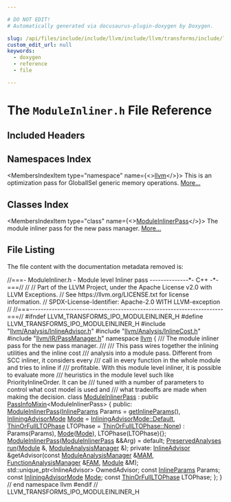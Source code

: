 ```yaml
---

# DO NOT EDIT!
# Automatically generated via docusaurus-plugin-doxygen by Doxygen.

slug: /api/files/include/include/llvm/include/llvm/transforms/include/llvm/transforms/ipo/moduleinliner-h
custom_edit_url: null
keywords:
  - doxygen
  - reference
  - file

---
```





# The `ModuleInliner.h` File Reference

<DoxygenPage pluginConfig={pluginConfig}>



## Included Headers

<IncludesList>
<IncludesListItem
  filePath="llvm/Analysis/InlineAdvisor.h"
  permalink="/docs/api/files/include/include/llvm/include/llvm/analysis/inlineadvisor-h"
  isLocal="true" />
<IncludesListItem
  filePath="llvm/Analysis/InlineCost.h"
  permalink="/docs/api/files/include/include/llvm/include/llvm/analysis/inlinecost-h"
  isLocal="true" />
<IncludesListItem
  filePath="llvm/IR/PassManager.h"
  permalink="/docs/api/files/include/include/llvm/include/llvm/ir/passmanager-h"
  isLocal="true" />
</IncludesList>

## Namespaces Index

<MembersIndex>

<MembersIndexItem
  type="namespace"
  name={<><a href="/docs/api/namespaces/llvm">llvm</a></>}>
This is an optimization pass for GlobalISel generic memory operations. <a href="/docs/api/namespaces/llvm/#details">More...</a>
</MembersIndexItem>

</MembersIndex>

## Classes Index

<MembersIndex>

<MembersIndexItem
  type="class"
  name={<><a href="/docs/api/classes/llvm/moduleinlinerpass">ModuleInlinerPass</a></>}>
The module inliner pass for the new pass manager. <a href="/docs/api/classes/llvm/moduleinlinerpass/#details">More...</a>
</MembersIndexItem>

</MembersIndex>


## File Listing

The file content with the documentation metadata removed is:

<ProgramListing>

<Link id="l00001" /><CodeLine lineNumber="1"><Highlight kind="comment">//===- ModuleInliner.h - Module level Inliner pass --------------&#42;- C++ -&#42;-===//</Highlight><Highlight kind="normal"></Highlight></CodeLine>
<Link id="l00002" /><CodeLine lineNumber="2"><Highlight kind="normal"></Highlight><Highlight kind="comment">//</Highlight><Highlight kind="normal"></Highlight></CodeLine>
<Link id="l00003" /><CodeLine lineNumber="3"><Highlight kind="normal"></Highlight><Highlight kind="comment">// Part of the LLVM Project, under the Apache License v2.0 with LLVM Exceptions.</Highlight><Highlight kind="normal"></Highlight></CodeLine>
<Link id="l00004" /><CodeLine lineNumber="4"><Highlight kind="normal"></Highlight><Highlight kind="comment">// See https://llvm.org/LICENSE.txt for license information.</Highlight><Highlight kind="normal"></Highlight></CodeLine>
<Link id="l00005" /><CodeLine lineNumber="5"><Highlight kind="normal"></Highlight><Highlight kind="comment">// SPDX-License-Identifier: Apache-2.0 WITH LLVM-exception</Highlight><Highlight kind="normal"></Highlight></CodeLine>
<Link id="l00006" /><CodeLine lineNumber="6"><Highlight kind="normal"></Highlight><Highlight kind="comment">//</Highlight><Highlight kind="normal"></Highlight></CodeLine>
<Link id="l00007" /><CodeLine lineNumber="7"><Highlight kind="normal"></Highlight><Highlight kind="comment">//===----------------------------------------------------------------------===//</Highlight><Highlight kind="normal"></Highlight></CodeLine>
<Link id="l00008" /><CodeLine lineNumber="8"><Highlight kind="normal"></Highlight></CodeLine>
<Link id="l00009" /><CodeLine lineNumber="9"><Highlight kind="normal"></Highlight><Highlight kind="preprocessor">#ifndef LLVM&#95;TRANSFORMS&#95;IPO&#95;MODULEINLINER&#95;H</Highlight><Highlight kind="normal"></Highlight></CodeLine>
<Link id="l00010" /><CodeLine lineNumber="10"><Highlight kind="normal"></Highlight><Highlight kind="preprocessor">#define LLVM&#95;TRANSFORMS&#95;IPO&#95;MODULEINLINER&#95;H</Highlight><Highlight kind="normal"></Highlight></CodeLine>
<Link id="l00011" /><CodeLine lineNumber="11"><Highlight kind="normal"></Highlight></CodeLine>
<Link id="l00012" /><CodeLine lineNumber="12"><Highlight kind="normal"></Highlight><Highlight kind="preprocessor">#include &quot;<a href="/docs/api/files/include/include/llvm/include/llvm/analysis/inlineadvisor-h">llvm/Analysis/InlineAdvisor.h</a>&quot;</Highlight><Highlight kind="normal"></Highlight></CodeLine>
<Link id="l00013" /><CodeLine lineNumber="13"><Highlight kind="normal"></Highlight><Highlight kind="preprocessor">#include &quot;<a href="/docs/api/files/include/include/llvm/include/llvm/analysis/inlinecost-h">llvm/Analysis/InlineCost.h</a>&quot;</Highlight><Highlight kind="normal"></Highlight></CodeLine>
<Link id="l00014" /><CodeLine lineNumber="14"><Highlight kind="normal"></Highlight><Highlight kind="preprocessor">#include &quot;<a href="/docs/api/files/include/include/llvm/include/llvm/ir/passmanager-h">llvm/IR/PassManager.h</a>&quot;</Highlight><Highlight kind="normal"></Highlight></CodeLine>
<Link id="l00015" /><CodeLine lineNumber="15"><Highlight kind="normal"></Highlight></CodeLine>
<Link id="l00016" /><CodeLine lineNumber="16"><Highlight kind="normal"></Highlight><Highlight kind="keyword">namespace </Highlight><Highlight kind="normal"><a href="/docs/api/namespaces/llvm">llvm</a> &#123;</Highlight></CodeLine>
<Link id="l00017" /><CodeLine lineNumber="17"><Highlight kind="normal"></Highlight><Highlight kind="comment"></Highlight></CodeLine>
<Link id="l00018" /><CodeLine lineNumber="18"><Highlight kind="comment">/// The module inliner pass for the new pass manager.</Highlight></CodeLine>
<Link id="l00019" /><CodeLine lineNumber="19"><Highlight kind="comment">///</Highlight></CodeLine>
<Link id="l00020" /><CodeLine lineNumber="20"><Highlight kind="comment">/// This pass wires together the inlining utilities and the inline cost</Highlight></CodeLine>
<Link id="l00021" /><CodeLine lineNumber="21"><Highlight kind="comment">/// analysis into a module pass. Different from SCC inliner, it considers every</Highlight></CodeLine>
<Link id="l00022" /><CodeLine lineNumber="22"><Highlight kind="comment">/// call in every function in the whole module and tries to inline if</Highlight></CodeLine>
<Link id="l00023" /><CodeLine lineNumber="23"><Highlight kind="comment">/// profitable. With this module level inliner, it is possible to evaluate more</Highlight></CodeLine>
<Link id="l00024" /><CodeLine lineNumber="24"><Highlight kind="comment">/// heuristics in the module level such like PriorityInlineOrder. It can be</Highlight></CodeLine>
<Link id="l00025" /><CodeLine lineNumber="25"><Highlight kind="comment">/// tuned with a number of parameters to control what cost model is used and</Highlight></CodeLine>
<Link id="l00026" /><CodeLine lineNumber="26"><Highlight kind="comment">/// what tradeoffs are made when making the decision.</Highlight><Highlight kind="normal"></Highlight></CodeLine>
<Link id="l00027" /><CodeLine lineNumber="27" lineLink="/docs/api/classes/llvm/moduleinlinerpass"><Highlight kind="normal"></Highlight><Highlight kind="keyword">class </Highlight><Highlight kind="normal"><a href="/docs/api/classes/llvm/moduleinlinerpass/#a27e6c07945bdbd25d2c8b0255a63663e">ModuleInlinerPass</a> : </Highlight><Highlight kind="keyword">public</Highlight><Highlight kind="normal"> <a href="/docs/api/structs/llvm/passinfomixin">PassInfoMixin</a>&lt;ModuleInlinerPass&gt; &#123;</Highlight></CodeLine>
<Link id="l00028" /><CodeLine lineNumber="28"><Highlight kind="normal"></Highlight><Highlight kind="keyword">public</Highlight><Highlight kind="normal">:</Highlight></CodeLine>
<Link id="l00029" /><CodeLine lineNumber="29" lineLink="/docs/api/classes/llvm/moduleinlinerpass/#a27e6c07945bdbd25d2c8b0255a63663e"><Highlight kind="normal">  <a href="/docs/api/classes/llvm/moduleinlinerpass/#a27e6c07945bdbd25d2c8b0255a63663e">ModuleInlinerPass</a>(<a href="/docs/api/structs/llvm/inlineparams">InlineParams</a> Params = <a href="/docs/api/namespaces/llvm/#aba7063dea024346c7b70099c63703f50">getInlineParams</a>(),</Highlight></CodeLine>
<Link id="l00030" /><CodeLine lineNumber="30"><Highlight kind="normal">                    <a href="/docs/api/namespaces/llvm/#a239c4ac35d6028bfacaed4018d0488fa">InliningAdvisorMode</a> <a href="/docs/api/files/lib/lib/codegen/regallocevictionadvisor-cpp/#aef71c4b21823f236e70cc6d62375adcd">Mode</a> = <a href="/docs/api/namespaces/llvm/#a239c4ac35d6028bfacaed4018d0488faa7a1920d61156abc05a60135aefe8bc67">InliningAdvisorMode::Default</a>,</Highlight></CodeLine>
<Link id="l00031" /><CodeLine lineNumber="31"><Highlight kind="normal">                    <a href="/docs/api/namespaces/llvm/#a5d737fb4258bb27586a1bffd557fbb49">ThinOrFullLTOPhase</a> LTOPhase = <a href="/docs/api/namespaces/llvm/#a5d737fb4258bb27586a1bffd557fbb49a6adf97f83acf6453d4a6a4b1070f3754">ThinOrFullLTOPhase::None</a>)</Highlight></CodeLine>
<Link id="l00032" /><CodeLine lineNumber="32"><Highlight kind="normal">      : Params(Params), <a href="/docs/api/files/lib/lib/codegen/regallocevictionadvisor-cpp/#aef71c4b21823f236e70cc6d62375adcd">Mode</a>(<a href="/docs/api/files/lib/lib/codegen/regallocevictionadvisor-cpp/#aef71c4b21823f236e70cc6d62375adcd">Mode</a>), LTOPhase(LTOPhase)&#123;&#125;;</Highlight></CodeLine>
<Link id="l00033" /><CodeLine lineNumber="33" lineLink="/docs/api/classes/llvm/moduleinlinerpass/#adfb981cb8865a526a79cabb5e74d1034"><Highlight kind="normal">  <a href="/docs/api/classes/llvm/moduleinlinerpass/#adfb981cb8865a526a79cabb5e74d1034">ModuleInlinerPass</a>(<a href="/docs/api/classes/llvm/moduleinlinerpass/#a27e6c07945bdbd25d2c8b0255a63663e">ModuleInlinerPass</a> &amp;&amp;Arg) = </Highlight><Highlight kind="keywordflow">default</Highlight><Highlight kind="normal">;</Highlight></CodeLine>
<Link id="l00034" /><CodeLine lineNumber="34"><Highlight kind="normal"></Highlight></CodeLine>
<Link id="l00035" /><CodeLine lineNumber="35"><Highlight kind="normal">  <a href="/docs/api/classes/llvm/preservedanalyses">PreservedAnalyses</a> <a href="/docs/api/classes/llvm/moduleinlinerpass/#ab7155781c9a6aafef322de28d9bc4c86">run</a>(<a href="/docs/api/classes/llvm/module">Module</a> &amp;, <a href="/docs/api/namespaces/llvm/#af9c9208365fd9ce11392b4d79485e259">ModuleAnalysisManager</a> &amp;);</Highlight></CodeLine>
<Link id="l00036" /><CodeLine lineNumber="36"><Highlight kind="normal"></Highlight></CodeLine>
<Link id="l00037" /><CodeLine lineNumber="37"><Highlight kind="normal"></Highlight><Highlight kind="keyword">private</Highlight><Highlight kind="normal">:</Highlight></CodeLine>
<Link id="l00038" /><CodeLine lineNumber="38"><Highlight kind="normal">  <a href="/docs/api/classes/llvm/inlineadvisor">InlineAdvisor</a> &amp;getAdvisor(</Highlight><Highlight kind="keyword">const</Highlight><Highlight kind="normal"> <a href="/docs/api/namespaces/llvm/#af9c9208365fd9ce11392b4d79485e259">ModuleAnalysisManager</a> &amp;<a href="/docs/api/files/lib/lib/passes/passbuilderbindings-cpp/#a85bddafa659a93a7a67c9094648259be">MAM</a>,</Highlight></CodeLine>
<Link id="l00039" /><CodeLine lineNumber="39"><Highlight kind="normal">                            <a href="/docs/api/namespaces/llvm/#adce09a5a0de0e3177eb00e932734af2f">FunctionAnalysisManager</a> &amp;<a href="/docs/api/files/lib/lib/passes/passbuilderbindings-cpp/#a83c7e5ca51099e4efa895791a02fb0ed">FAM</a>, <a href="/docs/api/classes/llvm/module">Module</a> &amp;M);</Highlight></CodeLine>
<Link id="l00040" /><CodeLine lineNumber="40"><Highlight kind="normal">  std::unique&#95;ptr&lt;InlineAdvisor&gt; OwnedAdvisor;</Highlight></CodeLine>
<Link id="l00041" /><CodeLine lineNumber="41"><Highlight kind="normal">  </Highlight><Highlight kind="keyword">const</Highlight><Highlight kind="normal"> <a href="/docs/api/structs/llvm/inlineparams">InlineParams</a> Params;</Highlight></CodeLine>
<Link id="l00042" /><CodeLine lineNumber="42"><Highlight kind="normal">  </Highlight><Highlight kind="keyword">const</Highlight><Highlight kind="normal"> <a href="/docs/api/namespaces/llvm/#a239c4ac35d6028bfacaed4018d0488fa">InliningAdvisorMode</a> <a href="/docs/api/files/lib/lib/codegen/regallocevictionadvisor-cpp/#aef71c4b21823f236e70cc6d62375adcd">Mode</a>;</Highlight></CodeLine>
<Link id="l00043" /><CodeLine lineNumber="43"><Highlight kind="normal">  </Highlight><Highlight kind="keyword">const</Highlight><Highlight kind="normal"> <a href="/docs/api/namespaces/llvm/#a5d737fb4258bb27586a1bffd557fbb49">ThinOrFullLTOPhase</a> LTOPhase;</Highlight></CodeLine>
<Link id="l00044" /><CodeLine lineNumber="44"><Highlight kind="normal">&#125;;</Highlight></CodeLine>
<Link id="l00045" /><CodeLine lineNumber="45"><Highlight kind="normal">&#125; </Highlight><Highlight kind="comment">// end namespace llvm</Highlight><Highlight kind="normal"></Highlight></CodeLine>
<Link id="l00046" /><CodeLine lineNumber="46"><Highlight kind="normal"></Highlight></CodeLine>
<Link id="l00047" /><CodeLine lineNumber="47"><Highlight kind="normal"></Highlight><Highlight kind="preprocessor">#endif </Highlight><Highlight kind="comment">// LLVM&#95;TRANSFORMS&#95;IPO&#95;MODULEINLINER&#95;H</Highlight><Highlight kind="normal"></Highlight></CodeLine>

</ProgramListing>


</DoxygenPage>
